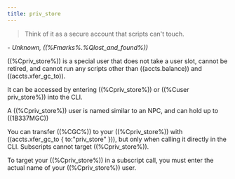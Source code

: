 ```yaml
---
title: priv_store
---
```


> Think of it as a secure account that scripts can't touch.

_- Unknown, ((%Fmarks%.%Qlost_and_found%))_

((%Cpriv_store%)) is a special user that does not take a user slot, cannot be retired, and cannot run any scripts other than ((accts.balance)) and ((accts.xfer_gc_to)).

It can be accessed by entering ((%Cpriv_store%)) or ((%Cuser priv_store%)) into the CLI.

A ((%Cpriv_store%)) user is named similar to an NPC, and can hold up to ((1B337MGC))

You can transfer ((%CGC%)) to your ((%Cpriv_store%)) with ((accts.xfer_gc_to \{ to:"priv_store" \})),
but only when calling it directly in the CLI. Subscripts cannot target ((%Cpriv_store%)).

To target your ((%Cpriv_store%)) in a subscript call, you must enter the actual name of your ((%Cpriv_store%)) user.
